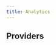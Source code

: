 ```yaml
---
title: Analytics
---
```



## Providers

<Cards>
  <Card
    title="DefiLlama"
    description="shows multiple metrics such as TVL, Volume, Infows etc."
    href="https://defillama.com/chain/Metis?tvl=true"
    external
  />
  <Card
    title="Routescan Explorer"
    description="shows the holders, transaction activity, etc."
    href="https://explorer.metis.io/chart?id=tx"
    external
  />
  <Card
    title="GrowThePie"
    description="L2 analytics"
    href="https://www.growthepie.xyz/chains/metis"
    external
  />
</Cards>
